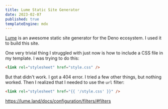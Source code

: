```yaml
---
title: Lume Static Site Generator
date: 2023-02-07
published: true
templateEngine: mdx
---
```


[Lume](https://lume.land) is an awesome static site generator for the Deno ecosystem. I used it to build this site.

One very trivial thing I struggled with just now is how to include a CSS file in my template. I was trying to do this:

```html
<link rel="stylesheet" href="style.css" />
```

But that didn't work. I got a 404 error. I tried a few other things, but nothing worked. Then I realized that I needed to use the `url` filter:

```html
<link rel="stylesheet" href="{{ '/style.css' }}" />
```

https://lume.land/docs/configuration/filters/#filters
